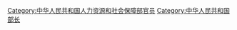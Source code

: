 [[Category:中华人民共和国人力资源和社会保障部官员|Category:中华人民共和国人力资源和社会保障部官员]]
[[Category:中华人民共和国部长|Category:中华人民共和国部长]]